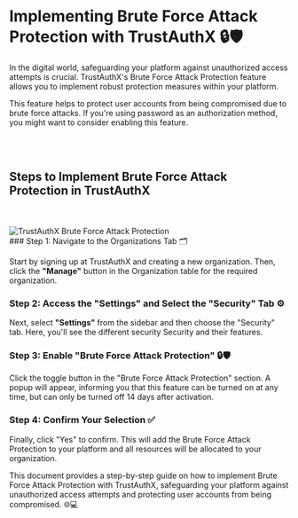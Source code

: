 
# Implementing Brute Force Attack Protection with TrustAuthX 🔒🛡️

In the digital world, safeguarding your platform against unauthorized access attempts is crucial. TrustAuthX's Brute Force Attack Protection feature allows you to implement robust protection measures within your platform.

This feature helps to protect user accounts from being compromised due to brute force attacks. If you're using password as an authorization method, you might want to consider enabling this feature.

<br/>
<br/>

## Steps to Implement Brute Force Attack Protection in TrustAuthX
<br/>
<br/>
<Image src="/brute-force-protection.gif" alt="TrustAuthX Brute Force Attack Protection" width={1000} height={1000} />

<Steps>

<br/>
### Step 1: Navigate to the Organizations Tab 🗂️

Start by signing up at TrustAuthX and creating a new organization. Then, click the **"Manage"** button in the Organization table for the required organization.

### Step 2: Access the "Settings" and Select the "Security" Tab ⚙️

Next, select **"Settings"** from the sidebar and then choose the "Security" tab. Here, you'll see the different security Security and their features.

### Step 3: Enable "Brute Force Attack Protection" 🔒🛡️

Click the toggle button in the "Brute Force Attack Protection" section. A popup will appear, informing you that this feature can be turned on at any time, but can only be turned off 14 days after activation.

### Step 4: Confirm Your Selection ✅

Finally, click "Yes" to confirm. This will add the Brute Force Attack Protection to your platform and all resources will be allocated to your organization.

</Steps>

This document provides a step-by-step guide on how to implement Brute Force Attack Protection with TrustAuthX, safeguarding your platform against unauthorized access attempts and protecting user accounts from being compromised. 🌐💻